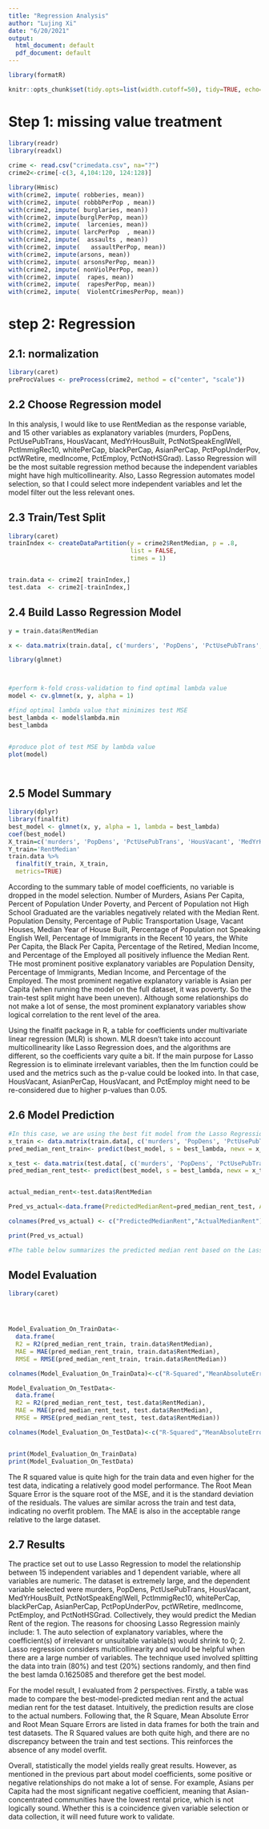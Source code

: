 ---
title: "Regression Analysis"
author: "Lujing Xi"
date: "6/20/2021"
output:
  html_document: default
  pdf_document: default
---

```{r setup, include=FALSE}
library(formatR)

knitr::opts_chunk$set(tidy.opts=list(width.cutoff=50), tidy=TRUE, echo=TRUE)
```


# Step 1: missing value treatment

```{R, results="hide"}
library(readr)
library(readxl)
 
crime <- read.csv("crimedata.csv", na="?")
crime2<-crime[-c(3, 4,104:120, 124:128)]

library(Hmisc)
with(crime2, impute( robberies, mean))
with(crime2, impute( robbbPerPop , mean))
with(crime2, impute( burglaries, mean))
with(crime2, impute(burglPerPop, mean))
with(crime2, impute(  larcenies, mean))
with(crime2, impute( larcPerPop  , mean))
with(crime2, impute(  assaults , mean))
with(crime2, impute(   assaultPerPop, mean))
with(crime2, impute(arsons, mean))
with(crime2, impute( arsonsPerPop, mean))
with(crime2, impute( nonViolPerPop, mean))
with(crime2, impute(  rapes, mean))
with(crime2, impute(  rapesPerPop, mean))
with(crime2, impute(  ViolentCrimesPerPop, mean))

```
# step 2: Regression

## 2.1: normalization
```{R}

library(caret)
preProcValues <- preProcess(crime2, method = c("center", "scale"))
```
## 2.2 Choose Regression model
In this analysis, I would like to use RentMedian as the response variable, and 15 other variables as explanatory variables (murders, PopDens, PctUsePubTrans, HousVacant, MedYrHousBuilt, PctNotSpeakEnglWell, PctImmigRec10, whitePerCap, blackPerCap, AsianPerCap, PctPopUnderPov, pctWRetire, medIncome, PctEmploy, PctNotHSGrad). Lasso Regression will be the most suitable regression method because the independent variables might have high multicollinearity. Also, Lasso Regression automates model selection, so that I could select more independent variables and let the model filter out the less relevant ones. 

## 2.3 Train/Test Split

```{R}

library(caret)
trainIndex <- createDataPartition(y = crime2$RentMedian, p = .8, 
                                  list = FALSE, 
                                  times = 1)


train.data <- crime2[ trainIndex,]
test.data  <- crime2[-trainIndex,] 

```

## 2.4 Build Lasso Regression Model 
```{R}
y = train.data$RentMedian

x <- data.matrix(train.data[, c('murders', 'PopDens', 'PctUsePubTrans', 'HousVacant', 'MedYrHousBuilt','PctNotSpeakEnglWell', 'PctImmigRec10', 'whitePerCap', 'blackPerCap', 'AsianPerCap', 'PctPopUnderPov', 'pctWRetire', 'medIncome', 'PctEmploy', 'PctNotHSGrad')])

library(glmnet)



#perform k-fold cross-validation to find optimal lambda value
model <- cv.glmnet(x, y, alpha = 1)

#find optimal lambda value that minimizes test MSE
best_lambda <- model$lambda.min
best_lambda


#produce plot of test MSE by lambda value
plot(model) 




```


## 2.5 Model Summary

```{R}

library(dplyr)
library(finalfit)
best_model <- glmnet(x, y, alpha = 1, lambda = best_lambda)
coef(best_model)
X_train=c('murders', 'PopDens', 'PctUsePubTrans', 'HousVacant', 'MedYrHousBuilt','PctNotSpeakEnglWell', 'PctImmigRec10', 'whitePerCap', 'blackPerCap', 'AsianPerCap', 'PctPopUnderPov', 'pctWRetire', 'medIncome', 'PctEmploy', 'PctNotHSGrad')
Y_train='RentMedian'
train.data %>%
  finalfit(Y_train, X_train, 
  metrics=TRUE)

```


According to the summary table of model coefficients, no variable is dropped in the model selection. Number of Murders, Asians Per Capita, Percent of Population Under Poverty, and Percent of Population not High School Graduated are the variables negatively related with the Median Rent. Population Density, Percentage of Public Transportation Usage, Vacant Houses, Median Year of House Built, Percentage of Population not Speaking English Well, Percentage of Immigrants in the Recent 10 years, the White Per Capita, the Black Per Capita, Percentage of the Retired, Median Income, and Percentage of the Employed all positively influence the Median Rent. THe most prominent positive explanatory variables are Population Density, Percentage of Immigrants, Median Income, and Percentage of the Employed. The most prominent negative explanatory variable is Asian per Capita (when running the model on the full dataset, it was poverty. So the train-test split might have been uneven). Although some relationships do not make a lot of sense, the most prominent explanatory variables show logical correlation to the rent level of the area. 


Using the finalfit package in R, a table for coefficients under multivariate linear regression (MLR) is shown. MLR doesn't take into account multicollinearity like Lasso Regression does, and the algorithms are different, so the coefficients vary quite a bit. If the main purpose for Lasso Regression is to eliminate irrelevant variables, then the lm function could be used and the metrics such as the p-value could be looked into. In that case, HousVacant, AsianPerCap, HousVacant, and PctEmploy might need to be re-considered due to higher p-values than 0.05. 



## 2.6 Model Prediction
```{R}

#In this case, we are using the best fit model from the Lasso Regression using the best lambda. 
x_train <- data.matrix(train.data[, c('murders', 'PopDens', 'PctUsePubTrans', 'HousVacant', 'MedYrHousBuilt','PctNotSpeakEnglWell', 'PctImmigRec10', 'whitePerCap', 'blackPerCap', 'AsianPerCap', 'PctPopUnderPov', 'pctWRetire', 'medIncome', 'PctEmploy', 'PctNotHSGrad')])
pred_median_rent_train<- predict(best_model, s = best_lambda, newx = x_train)

x_test <- data.matrix(test.data[, c('murders', 'PopDens', 'PctUsePubTrans', 'HousVacant', 'MedYrHousBuilt','PctNotSpeakEnglWell', 'PctImmigRec10', 'whitePerCap', 'blackPerCap', 'AsianPerCap', 'PctPopUnderPov', 'pctWRetire', 'medIncome', 'PctEmploy', 'PctNotHSGrad')])
pred_median_rent_test<- predict(best_model, s = best_lambda, newx = x_test)


actual_median_rent<-test.data$RentMedian

Pred_vs_actual<-data.frame(PredictedMedianRent=pred_median_rent_test, ActualMedianRent=actual_median_rent, row.names = NULL)

colnames(Pred_vs_actual) <- c("PredictedMedianRent","ActualMedianRent")

print(Pred_vs_actual)

#The table below summarizes the predicted median rent based on the Lasso Regression's best model, fitted to the train data and applied to the test data. Intuitively, the results are quite promising, with small discrepancies only. The evaluation step will look more into 

```
## Model Evaluation
```{R}

library(caret)




Model_Evaluation_On_TrainData<-
  data.frame( 
  R2 = R2(pred_median_rent_train, train.data$RentMedian),
  MAE = MAE(pred_median_rent_train, train.data$RentMedian),
  RMSE = RMSE(pred_median_rent_train, train.data$RentMedian))

colnames(Model_Evaluation_On_TrainData)<-c("R-Squared","MeanAbsoluteError","RootMeanSquareError")

Model_Evaluation_On_TestData<-
  data.frame( 
  R2 = R2(pred_median_rent_test, test.data$RentMedian),
  MAE = MAE(pred_median_rent_test, test.data$RentMedian),
  RMSE = RMSE(pred_median_rent_test, test.data$RentMedian))

colnames(Model_Evaluation_On_TestData)<-c("R-Squared","MeanAbsoluteError","RootMeanSquareError")


print(Model_Evaluation_On_TrainData)
print(Model_Evaluation_On_TestData)


```
The R squared value is quite high for the train data and even higher for the test data, indicating a relatively good model performance. The Root Mean Square Error is the square root of the MSE, and it is the standard deviation of the residuals. The values are similar across the train and test data, indicating no overfit problem. The MAE is also in the acceptable range relative to the large dataset. 


## 2.7 Results



The practice set out to use Lasso Regression to model the relationship between 15 independent variables and 1 dependent variable, where all variables are numeric. The dataset is extremely large, and the dependent variable selected were murders, PopDens, PctUsePubTrans, HousVacant, MedYrHousBuilt, PctNotSpeakEnglWell, PctImmigRec10, whitePerCap, blackPerCap, AsianPerCap, PctPopUnderPov, pctWRetire, medIncome, PctEmploy, and PctNotHSGrad. Collectively, they would predict the Median Rent of the region. The reasons for choosing Lasso Regression mainly include: 1. The auto selection of explanatory variables, where the coefficient(s) of irrelevant or unsuitable variable(s) would shrink to 0; 2. Lasso regression considers multicollinearity and would be helpful when there are a large number of variables. The technique used involved splitting the data into train (80%) and test (20%) sections randomly, and then find the best lamda 0.1625085 and therefore get the best model. 

For the model result, I evaluated from 2 perspectives. Firstly, a table was made to compare the best-model-predicted median rent and the actual median rent for the test dataset. Intuitively, the prediction results are close to the actual numbers. Following that, the R Square, Mean Absolute Error and Root Mean Square Errors are listed in data frames for both the train and test datasets. The R Squared values are both quite high, and there are no discrepancy between the train and test sections. This reinforces the absence of any model overfit. 

Overall, statistically the model yields really great results. However, as mentioned in the previous part about model coefficients, some positive or negative relationships do not make a lot of sense. For example, Asians per Capita had the most significant negative coefficient, meaning that Asian-concentrated communities have the lowest rental price, which is not logically sound. Whether this is a coincidence given variable selection or data collection, it will need future work to validate. 




